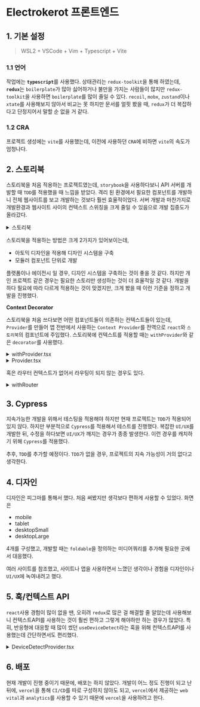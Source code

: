 
# Electrokerot 프론트엔드

## 1. 기본 설정

> WSL2 + VSCode + Vim + Typescript + Vite

### 1.1 언어

작업에는 <b>`typescript`</b>를 사용했다. 상태관리는 `redux-toolkit`을 통해 하였는데, <b>`redux`</b>는 `boilerplate`가 많아
싫어하거나 불만을 가지는 사람들이 많지만 `redux-toolkit`을 사용하면 `boilerplate`를 많이 줄일 수 있다.
`recoil`, `mobx`, `zustand`이나 `xtate`를 사용해보지 않아서 비교는 못 하지만 문서를 얼핏 봤을 때, `redux`가 더 복잡하다고
단정지어서 말할 순 없을 거 같다.

### 1.2 CRA

프로젝트 생성에는 `vite`를 사용했는데, 이전에 사용하던 `CRA`에 비하면 `vite`의 속도가 엄청나다.

## 2. 스토리북

스토리북을 처음 적용하는 프로젝트였는데, `storybook`을 사용하다보니 API 서버를 개발할 때 `TDD`를 적용했을 때 느낌을 받았다.
격리 된 환경에서 필요한 컴포넌트를 개발하니 전체 웹사이트를 보고 개발하는 것보다 훨씬 효율적이었다. 서버 개발과 마찬가지로
개발환경과 웹사이트 사이의 컨텍스트 스위칭을 크게 줄일 수 있음으로 개발 집중도가 올라갔다.

<details>
  <summary>스토리북</summary>
  https://63dd20176a04b143f58e1507-doimbrkmbm.chromatic.com
</details>

스토리북을 적용하는 방법은 크게 2가지가 있어보이는데,

- 아토믹 디자인을 적용해 디자인 시스템을 구축
- 모듈러 컴포넌트 단위로 개발

플랫폼이나 에이전시 일 경우, 디자인 시스템을 구축하는 것이 좋을 것 같다.
하지만 개인 프로젝트 같은 경우는 필요한 스토리만 생성하는 것이 더 효율적일 것 같다.
개발을 하다 필요에 따라 다르게 적용하는 것이 맞겠지만, 크게 봤을 때
이런 기준을 정하고 개발을 진행했다.

**Context Decorator**

스토리북을 처음 쓰다보면 어떤 컴포넌트들이 의존하는 컨텍스트들이 있는데,
`Provider`를 만들어 앱 전반에서 사용하는 `Context Provider`를 전역으로 `react`와 `스토리북`의 컴포넌트에
주입했다. 스토리북에 컨텍스트를 적용할 때는 `withProvider`와 같은 `decorator`를 사용했다.

<details>
  <summary>withProvider.tsx</summary>
  ```ts withProvider.tsx
  export const withProvider = (Story: Story) => {
    return (
      <Provider>
        <Story />
      </Provider>
    )
  }
  ```
</details>

<details>
  <summary>Provider.tsx</summary>
  ```tsx Provider.tsx
  type ProviderType = {
    children: JSX.Element
  }
  export const Provider = ({ children }: ProviderType) => (
    <Suspense
      fallback={
        <div>
          <h1>Loading...</h1>
        </div>
      }
    >
      <StoreProvider>
        <DeviceProvider>
          <CustomThemeProvider theme={getTheme('light')}>
            <CustomProvider>{children}</CustomProvider>
          </CustomThemeProvider>
        </DeviceProvider>
      </StoreProvider>
    </Suspense>
  )
  ```

</details>

혹은 라우터 컨텍스트가 없어서 라우팅이 되지 않는 경우도 있다.

<details>
  <summary>withRouter</summary>
  ```tsx withRouter.tsx
  type RouterOption = Pick<Parameters<typeof createMemoryRouter>, '1'>[1]
  type WithRouterProps = {
    path: string
    options?: RouterOption
  }
  export const withRouter = ({ path, options }: WithRouterProps) => {
    return function withRouterDecorator(Story: Story) {
      return (
        <MemoryRouter {...options}>
          <Routes>
            {path ? <Route path={path} element={<Story />} /> : null}
            <Route path="*" element={<Story />} />
          </Routes>
        </MemoryRouter>
      )
    }
  }
  ```
</details>

## 3. Cypress

지속가능한 개발을 위해서 테스팅을 적용해야 하지만 현재 프로젝트는 `TDD`가 적용되어 있지 않다.
하지만 부분적으로 `Cypress`를 적용해서 테스트를 진행했다. 복잡한 `UI/UX`를 개발한 뒤,
수정을 하다보면 `UI/UX`가 깨지는 경우가 종종 발생한다. 이런 경우를 캐치하기 위해 `Cypress`를 적용했다.

추후, `TDD`를 추가할 예정이다. `TDD`가 없을 경우, 프로젝트의 지속 가능성이 거의 없다고 생각한다.

## 4. 디자인

디자인은 피그마를 통해서 했다. 처음 써봤지만 생각보다 편하게 사용할 수 있었다.
화면은

- mobile
- tablet
- desktopSmall
- desktopLarge

4개를 구성했고, 개발할 때는 `foldable`을 정의하는 미디어쿼리를 추가해
필요한 곳에서 대응했다.


<Screenshot
  src={FigmaScreenshot}
  alt="반응형 디자인 화면"
  caption="반응형 디자인 화면"
/>

여러 사이트를 참조했고, 사이트나 앱을 사용하면서 느꼈던 생각이나 경험을 디자인이나 `UI/UX`에 녹여내려고 했다.

## 5. 훅/컨텍스트 API

`react`사용 경험이 많이 없을 땐, 오히려 `redux`로 많은 걸 해결할 줄 알았는데 사용해보니 컨텍스트API를 사용하는 것이 훨씬 편하고 그렇게 해야하만 하는 경우가 많았다. 특히, 반응형에 대응할 때 많이 썼던 `useDeviceDetect`라는 훅을 위해 컨텍스트API를 사용했는데
간단하면서도 편리했다.

<details>
  <summary>DeviceDetectProvider.tsx</summary>
  ```tsx DeviceDetectProvider.tsx
  export type DeviceType =
    | 'mobile'
    | 'foldable'
    | 'tablet'
    | 'desktopSmall'
    | 'desktopLarge'
  const DeviceDetectContext = createContext<DeviceType>('desktopLarge')
  
  export const DeviceDetectContextProvider = ({
    children
  }: {
    children: ReactNode
  }) => {
    const [device, setDevice] = useState<DeviceType>(getDevice())
    useEffect(() => {
      const handleResize = () => {
        // get current device type
        const device = getDevice()
        // set new device type
        setDevice(device)
      }
      window.addEventListener('resize', handleResize)
      return () => {
        window.removeEventListener('resize', handleResize)
      }
    }, [])
    return (
      <DeviceDetectContext.Provider value={device}>
        {children}
      </DeviceDetectContext.Provider>
    )
  }
  ```
</details>

<details>
  <summary>useDeviceDetect.tsx</summary>

```tsx useDeviceDetect.tsx
// This hook is used to get the device type and to check if the device is mobile, foldable, tablet, desktopSmall or desktopLarge
export const useDeviceDetect = () => {
  const device = useContext(DeviceDetectContext)

  return {
    device: useContext<DeviceType>(DeviceDetectContext),
    isMobile: useMemo(() => device === 'mobile', [device]),
    isFoldable: useMemo(() => device === 'foldable', [device]),
    isTablet: useMemo(() => device === 'tablet', [device]),
    isDesktopSmall: useMemo(() => device === 'desktopSmall', [device]),
    isDesktopLarge: useMemo(() => device === 'desktopLarge', [device]),
    isMobileFriendly: useMemo(
      () => ['mobile', 'foldable'].includes(device || ''),
      [device]
    ),
    isDesktopFriendly: useMemo(
      () => ['tablet', 'desktopSmall', 'desktopLarge'].includes(device || ''),
      [device]
    ),
    isDesktop: useMemo(
      () => ['desktopSmall', 'desktopLarge'].includes(device || ''),
      [device]
    )
  }
}
```

</details>

## 6. 배포

현재 개발이 진행 중이기 때문에, 배포는 하지 않았다.
개발이 어느 정도 진행이 되고 난 뒤에,
`vercel`을 통해 `CI/CD`를 따로 구성하지 않아도 되고, `vercel`에서 제공하는
`web vital`과 `analytics`를 사용할 수 있기 때문에 `vercel`을 사용하려고 한다.
